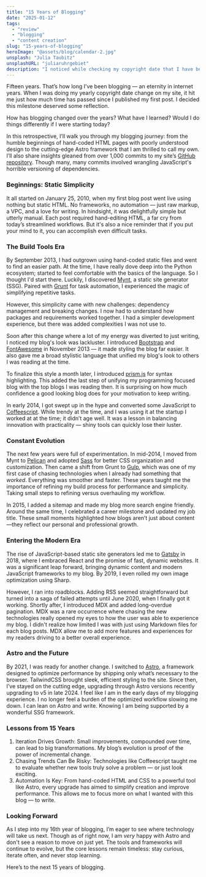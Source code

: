 ```yaml
---
title: "15 Years of Blogging"
date: "2025-01-12"
tags:
  - "review"
  - "blogging"
  - "content creation"
slug: "15-years-of-blogging"
heroImage: "@assets/blog/calendar-2.jpg"
unsplash: "Julia Taubitz"
unsplashURL: "juliaruhrgebiet"
description: "I noticed while checking my copyright date that I have been blogging for 15 years now. I thought it would be an interesting time to write a bit of a retrospective."
---
```


Fifteen years.
That’s how long I’ve been blogging — an eternity in internet years.
When I was doing my yearly copyright date change on my site, it hit me just how much time has passed since I published my first post.
I decided this milestone deserved some reflection.

How has blogging changed over the years?
What have I learned?
Would I do things differently if I were starting today?

In this retrospective, I’ll walk you through my blogging journey: from the humble beginnings of hand-coded HTML pages with poorly understood design to the cutting-edge Astro framework that I am thrilled to call my own.
I’ll also share insights gleaned from over 1,000 commits to my site’s [GitHub repository](https://github.com/joshfinnie/joshfinnie.com).
Though many, many commits involved wrangling JavaScript's horrible versioning of dependencies.

### Beginnings: Static Simplicity

It all started on January 25, 2010, when my first blog post went live using nothing but static HTML.
No frameworks, no automation — just raw markup, a VPC, and a love for writing.
In hindsight, it was delightfully simple but utterly manual.
Each post required hand-editing HTML, a far cry from today’s streamlined workflows.
But it's also a nice reminder that if you put your mind to it, you can accomplish even difficult tasks.

### The Build Tools Era

By September 2013, I had outgrown using hand-coded static files and went to find an easier path.
At the time, I have really dove deep into the Python ecosystem; started to feel comfortable with the basics of the language.
So I thought I'd start there.
Luckily, I discovered [Mynt](https://mynt.uhnomoli.com/), a static site generator (SSG).
Paired with [Grunt](https://gruntjs.com/) for task automation, I experienced the magic of simplifying repetitive tasks.

However, this simplicity came with new challenges: dependency management and breaking changes.
I now had to understand how packages and requirements worked together.
I had a simpler development experience, but there was added complexities I was not use to.

Soon after this change where a lot of my energy was diverted to just writing, I noticed my blog's look was lackluster.
I introduced [Bootstrap](https://getbootstrap.com/) and [FontAwesome](https://fontawesome.com/) in November 2013 — it made styling the blog far easier.
It also gave me a broad stylistic language that unified my blog's look to others I was reading at the time.

To finalize this style a month later, I introduced [prism.js](https://prismjs.com/) for syntax highlighting.
This added the last step of unifying my programming focused blog with the top blogs I was reading then.
It is surprising on how much confidence a good looking blog does for your motivation to keep writing.

In early 2014, I got swept up in the hype and converted some JavaScript to [Coffeescript](https://coffeescript.org/).
While trendy at the time, and I was using it at the startup I worked at at the time; it didn’t age well.
It was a lesson in balancing innovation with practicality — shiny tools can quickly lose their luster.

### Constant Evolution

The next few years were full of experimentation.
In mid-2014, I moved from Mynt to [Pelican](https://getpelican.com/) and adopted [Sass](https://sass-lang.com/) for better CSS organization and customization.
Then came a shift from Grunt to [Gulp](https://gulpjs.com/), which was one of my first case of chasing technologies when I already had something that _worked_.
Everything was smoother and faster.
These years taught me the importance of refining my build process for performance and simplicity.
Taking small steps to refining versus overhauling my workflow.

In 2015, I added a sitemap and made my blog more search engine friendly.
Around the same time, I celebrated a career milestone and updated my job title.
These small moments highlighted how blogs aren’t just about content—they reflect our personal and professional growth.

### Entering the Modern Era

The rise of JavaScript-based static site generators led me to [Gatsby](https://www.gatsbyjs.com/) in 2018, where I embraced React and the promise of fast, dynamic websites.
It was a significant leap forward, bringing dynamic content and modern JavaScript frameworks to my blog.
By 2019, I even rolled my own image optimization using Sharp.

However, I ran into roadblocks.
Adding RSS seemed straightforward but turned into a saga of failed attempts until June 2020, when I finally got it working.
Shortly after, I introduced MDX and added long-overdue pagination.
MDX was a rare occurrence where chasing the new technologies really opened my eyes to how the user was able to experience my blog.
I didn't realize how limited I was with just using Markdown files for each blog posts.
MDX allow me to add more features and experiences for my readers driving to a better overall experience.

### Astro and the Future

By 2021, I was ready for another change.
I switched to [Astro](https://astro.build), a framework designed to optimize performance by shipping only what’s necessary to the browser.
TailwindCSS brought sleek, efficient styling to the site.
Since then, I’ve stayed on the cutting edge, upgrading through Astro versions recently upgrading to v5 in late 2024.
I feel like I am in the early days of my blogging experience.
I no longer feel a burden of the optimized workflow slowing me down.
I can lean on Astro and write.
Knowing I am being supported by a wonderful SSG framework.

### Lessons from 15 Years

1. Iteration Drives Growth: Small improvements, compounded over time, can lead to big transformations. My blog’s evolution is proof of the power of incremental change.
2. Chasing Trends Can Be Risky: Technologies like Coffeescript taught me to evaluate whether new tools truly solve a problem — or just look exciting.
3. Automation Is Key: From hand-coded HTML and CSS to a powerful tool like Astro, every upgrade has aimed to simplify creation and improve performance. This allows me to focus more on what I wanted with this blog — to write.

### Looking Forward

As I step into my 16th year of blogging, I’m eager to see where technology will take us next.
Though as of right now, I am _very_ happy with Astro and don't see a reason to move on just yet.
The tools and frameworks will continue to evolve, but the core lessons remain timeless: stay curious, iterate often, and never stop learning.

Here’s to the next 15 years of blogging.
